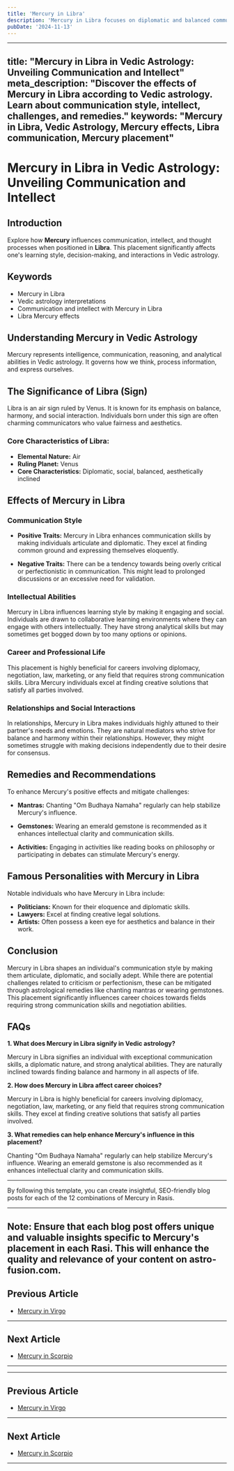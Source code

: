 ```yaml
---
title: 'Mercury in Libra'
description: 'Mercury in Libra focuses on diplomatic and balanced communication. Individuals value fairness, are good mediators, and have an appreciation for art and aesthetics , in Vedic Astrology.'
pubDate: '2024-11-13'
---
```


--- 
title: "Mercury in Libra in Vedic Astrology: Unveiling Communication and Intellect"
meta_description: "Discover the effects of Mercury in Libra according to Vedic astrology. Learn about communication style, intellect, challenges, and remedies."
keywords: "Mercury in Libra, Vedic Astrology, Mercury effects, Libra communication, Mercury placement"
---

# Mercury in Libra in Vedic Astrology: Unveiling Communication and Intellect

## Introduction

Explore how **Mercury** influences communication, intellect, and thought processes when positioned in **Libra**. This placement significantly affects one's learning style, decision-making, and interactions in Vedic astrology.

## Keywords

- Mercury in Libra
- Vedic astrology interpretations
- Communication and intellect with Mercury in Libra
- Libra Mercury effects

## Understanding Mercury in Vedic Astrology

Mercury represents intelligence, communication, reasoning, and analytical abilities in Vedic astrology. It governs how we think, process information, and express ourselves.

## The Significance of Libra (Sign)

Libra is an air sign ruled by Venus. It is known for its emphasis on balance, harmony, and social interaction. Individuals born under this sign are often charming communicators who value fairness and aesthetics.

### Core Characteristics of Libra:
- **Elemental Nature:** Air
- **Ruling Planet:** Venus
- **Core Characteristics:** Diplomatic, social, balanced, aesthetically inclined

## Effects of Mercury in Libra

### Communication Style

- **Positive Traits:** Mercury in Libra enhances communication skills by making individuals articulate and diplomatic. They excel at finding common ground and expressing themselves eloquently.
  
- **Negative Traits:** There can be a tendency towards being overly critical or perfectionistic in communication. This might lead to prolonged discussions or an excessive need for validation.

### Intellectual Abilities

Mercury in Libra influences learning style by making it engaging and social. Individuals are drawn to collaborative learning environments where they can engage with others intellectually. They have strong analytical skills but may sometimes get bogged down by too many options or opinions.

### Career and Professional Life

This placement is highly beneficial for careers involving diplomacy, negotiation, law, marketing, or any field that requires strong communication skills. Libra Mercury individuals excel at finding creative solutions that satisfy all parties involved.

### Relationships and Social Interactions

In relationships, Mercury in Libra makes individuals highly attuned to their partner's needs and emotions. They are natural mediators who strive for balance and harmony within their relationships. However, they might sometimes struggle with making decisions independently due to their desire for consensus.

## Remedies and Recommendations

To enhance Mercury's positive effects and mitigate challenges:

- **Mantras:** Chanting "Om Budhaya Namaha" regularly can help stabilize Mercury's influence.
  
- **Gemstones:** Wearing an emerald gemstone is recommended as it enhances intellectual clarity and communication skills.
  
- **Activities:** Engaging in activities like reading books on philosophy or participating in debates can stimulate Mercury's energy.

## Famous Personalities with Mercury in Libra

Notable individuals who have Mercury in Libra include:
- **Politicians:** Known for their eloquence and diplomatic skills.
- **Lawyers:** Excel at finding creative legal solutions.
- **Artists:** Often possess a keen eye for aesthetics and balance in their work.

## Conclusion

Mercury in Libra shapes an individual's communication style by making them articulate, diplomatic, and socially adept. While there are potential challenges related to criticism or perfectionism, these can be mitigated through astrological remedies like chanting mantras or wearing gemstones. This placement significantly influences career choices towards fields requiring strong communication skills and negotiation abilities.

## FAQs

**1. What does Mercury in Libra signify in Vedic astrology?**

Mercury in Libra signifies an individual with exceptional communication skills, a diplomatic nature, and strong analytical abilities. They are naturally inclined towards finding balance and harmony in all aspects of life.

**2. How does Mercury in Libra affect career choices?**

Mercury in Libra is highly beneficial for careers involving diplomacy, negotiation, law, marketing, or any field that requires strong communication skills. They excel at finding creative solutions that satisfy all parties involved.

**3. What remedies can help enhance Mercury's influence in this placement?**

Chanting "Om Budhaya Namaha" regularly can help stabilize Mercury's influence. Wearing an emerald gemstone is also recommended as it enhances intellectual clarity and communication skills.

---

By following this template, you can create insightful, SEO-friendly blog posts for each of the 12 combinations of Mercury in Rasis.

---

**Note:** Ensure that each blog post offers unique and valuable insights specific to Mercury's placement in each Rasi. This will enhance the quality and relevance of your content on **astro-fusion.com**.
---

## Previous Article
- [Mercury in Virgo](/blogs-md/0804_Mercury_in_Rashi/080406_Mercury_in_Virgo.mdx)

---

## Next Article
- [Mercury in Scorpio](/blogs-md/0804_Mercury_in_Rashi/080408_Mercury_in_Scorpio.mdx)

---
---

## Previous Article
- [Mercury in Virgo](080406_Mercury_in_Virgo.mdx)

---

## Next Article
- [Mercury in Scorpio](080408_Mercury_in_Scorpio.mdx)

---
